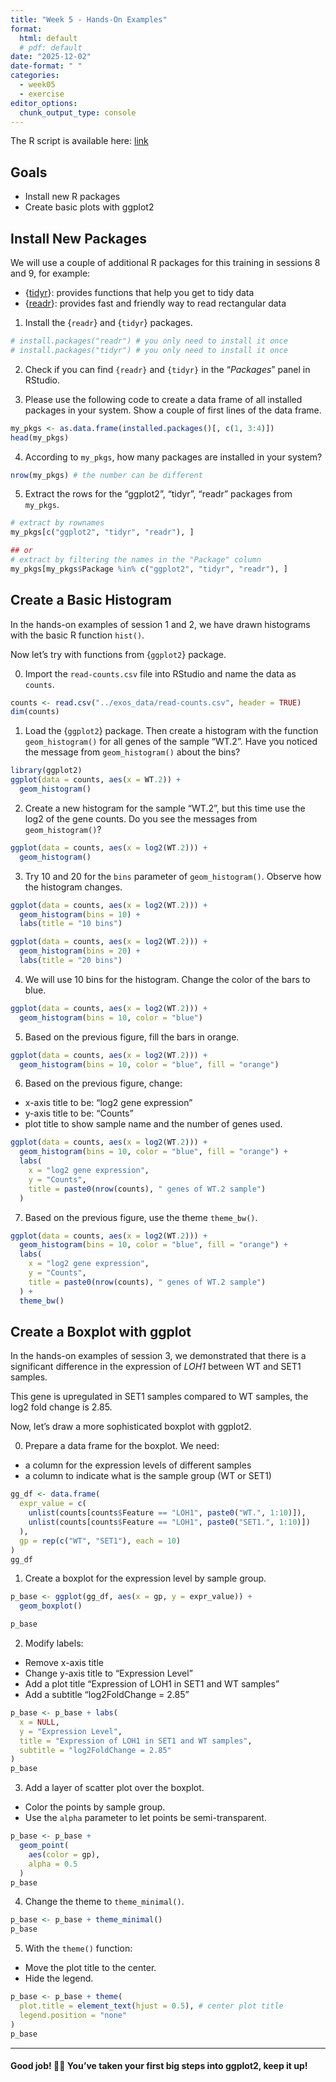 ```yaml
---
title: "Week 5 - Hands-On Examples"
format: 
  html: default
  # pdf: default
date: "2025-12-02"
date-format: " "
categories: 
  - week05
  - exercise
editor_options: 
  chunk_output_type: console
---
```


The R script is available here:
[link](https://raw.githubusercontent.com/InforBio/IOC/refs/heads/main/ioc_r/week05/r_w05_exos.R)

## Goals

- Install new R packages
- Create basic plots with ggplot2

## Install New Packages

We will use a couple of additional R packages for this training
in sessions 8 and 9, for example:

- {[tidyr](https://tidyr.tidyverse.org)}: provides functions that help you get to tidy data
- {[readr](https://readr.tidyverse.org)}: provides fast and friendly way to read rectangular data 


1. Install the {`readr`} and {`tidyr`} packages.

```r
# install.packages("readr") # you only need to install it once
# install.packages("tidyr") # you only need to install it once
```

2. Check if you can find `{readr}` and `{tidyr}` in the "*Packages*" panel in RStudio.

3. Please use the following code to create a data frame of all installed packages in your system.
Show a couple of first lines of the data frame.

```r
my_pkgs <- as.data.frame(installed.packages()[, c(1, 3:4)])
head(my_pkgs)
```

4. According to `my_pkgs`, how many packages are installed in your system?

```r
nrow(my_pkgs) # the number can be different
```

5. Extract the rows for the "ggplot2", "tidyr", "readr" packages from `my_pkgs`.

```r
# extract by rownames
my_pkgs[c("ggplot2", "tidyr", "readr"), ]

## or
# extract by filtering the names in the "Package" column
my_pkgs[my_pkgs$Package %in% c("ggplot2", "tidyr", "readr"), ]
```


## Create a Basic Histogram

In the hands-on examples of session 1 and 2, we have drawn histograms with the basic R function `hist()`.

Now let's try with functions from {`ggplot2`} package.

0. Import the `read-counts.csv` file into RStudio and name the data as `counts`.

```r
counts <- read.csv("../exos_data/read-counts.csv", header = TRUE)
dim(counts)
```


1. Load the {`ggplot2`} package.
Then create a histogram with the function `geom_histogram()` 
for all genes of the sample "WT.2".
Have you noticed the message from `geom_histogram()` about the bins? 

```r
library(ggplot2)
ggplot(data = counts, aes(x = WT.2)) +
  geom_histogram()
```

2. Create a new histogram for the sample "WT.2",
but this time use the log2 of the gene counts.
Do you see the messages from `geom_histogram()`? 

```r
ggplot(data = counts, aes(x = log2(WT.2))) +
  geom_histogram()
```

3. Try 10 and 20 for the `bins` parameter of `geom_histogram()`.
Observe how the histogram changes.

```r
ggplot(data = counts, aes(x = log2(WT.2))) +
  geom_histogram(bins = 10) +
  labs(title = "10 bins")

ggplot(data = counts, aes(x = log2(WT.2))) +
  geom_histogram(bins = 20) +
  labs(title = "20 bins")
```

4. We will use 10 bins for the histogram.
Change the color of the bars to blue.

```r
ggplot(data = counts, aes(x = log2(WT.2))) +
  geom_histogram(bins = 10, color = "blue")
```

5. Based on the previous figure, fill the bars in orange.

```r
ggplot(data = counts, aes(x = log2(WT.2))) +
  geom_histogram(bins = 10, color = "blue", fill = "orange")
```

6. Based on the previous figure, change:

- x-axis title to be: "log2 gene expression"
- y-axis title to be: "Counts"
- plot title to show sample name and the number of genes used.

```r
ggplot(data = counts, aes(x = log2(WT.2))) +
  geom_histogram(bins = 10, color = "blue", fill = "orange") +
  labs(
    x = "log2 gene expression",
    y = "Counts",
    title = paste0(nrow(counts), " genes of WT.2 sample")
  )
```

7. Based on the previous figure, use the theme `theme_bw()`.

```r
ggplot(data = counts, aes(x = log2(WT.2))) +
  geom_histogram(bins = 10, color = "blue", fill = "orange") +
  labs(
    x = "log2 gene expression",
    y = "Counts",
    title = paste0(nrow(counts), " genes of WT.2 sample")
  ) +
  theme_bw()
```


## Create a Boxplot with ggplot

In the hands-on examples of session 3,
we demonstrated that there is a significant difference in
the expression of *LOH1* between WT and SET1 samples.

This gene is upregulated in SET1 samples compared to WT samples,
the log2 fold change is 2.85.

Now, let's draw a more sophisticated boxplot with ggplot2.

0. Prepare a data frame for the boxplot. We need:

- a column for the expression levels of different samples
- a column to indicate what is the sample group (WT or SET1)

```r
gg_df <- data.frame(
  expr_value = c(
    unlist(counts[counts$Feature == "LOH1", paste0("WT.", 1:10)]),
    unlist(counts[counts$Feature == "LOH1", paste0("SET1.", 1:10)])
  ),
  gp = rep(c("WT", "SET1"), each = 10)
)
gg_df
```

1. Create a boxplot for the expression level by sample group.

```r
p_base <- ggplot(gg_df, aes(x = gp, y = expr_value)) +
  geom_boxplot()

p_base
```

2. Modify labels:

- Remove x-axis title
- Change y-axis title to "Expression Level"
- Add a plot title "Expression of LOH1 in SET1 and WT samples"
- Add a subtitle "log2FoldChange = 2.85"

```r
p_base <- p_base + labs(
  x = NULL,
  y = "Expression Level",
  title = "Expression of LOH1 in SET1 and WT samples",
  subtitle = "log2FoldChange = 2.85"
)
p_base
```

3. Add a layer of scatter plot over the boxplot.

- Color the points by sample group.
- Use the `alpha` parameter to let points be semi-transparent.

```r
p_base <- p_base +
  geom_point(
    aes(color = gp),
    alpha = 0.5
  )
p_base
```

4. Change the theme to `theme_minimal()`. 

```r
p_base <- p_base + theme_minimal()
p_base
```

5. With the `theme()` function:

- Move the plot title to the center.
- Hide the legend.

```r
p_base <- p_base + theme(
  plot.title = element_text(hjust = 0.5), # center plot title
  legend.position = "none"
)
p_base
```


---

#### Good job! 👏👏 You've taken your first big steps into ggplot2, keep it up! 


